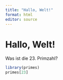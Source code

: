 ```yaml
---
title: "Hallo, Welt!"
format: html
editor: source
---
```


# Hallo, Welt!


Was ist die 23. Primzahl?

```r
library(primes)
primes[23]
```



